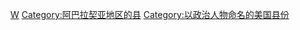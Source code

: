[[Category:亞拉巴馬州行政區劃|W]]
[[Category:阿巴拉契亚地区的县|Category:阿巴拉契亚地区的县]]
[[Category:以政治人物命名的美国县份|Category:以政治人物命名的美国县份]]